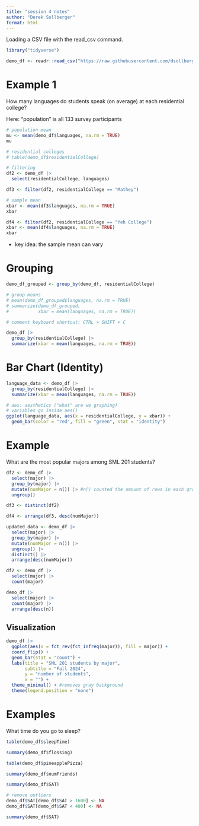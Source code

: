 ```yaml
---
title: "session 4 notes"
author: "Derek Sollberger"
format: html
---
```


Loading a CSV file with the read_csv command.

```r
library("tidyverse")

demo_df <- readr::read_csv("https://raw.githubusercontent.com/dsollberger/sml201slides/main/posts/04_categories/sml201survey.csv")
```

# Example 1

How many languages do students speak (on average) at each residential college?

Here: "population" is all 133 survey participants

```r
# population mean
mu <- mean(demo_df$languages, na.rm = TRUE)
mu

# residential colleges
# table(demo_df$residentialCollege)

# filtering
df2 <- demo_df |>
  select(residentialCollege, languages)

df3 <- filter(df2, residentialCollege == "Mathey")

# sample mean
xbar <- mean(df3$languages, na.rm = TRUE)
xbar

df4 <- filter(df2, residentialCollege == "Yeh College")
xbar <- mean(df4$languages, na.rm = TRUE)
xbar
```

* key idea: the sample mean can vary

# Grouping

```r
demo_df_grouped <- group_by(demo_df, residentialCollege)

# group means
# mean(demo_df_grouped$languages, na.rm = TRUE)
# summarize(demo_df_grouped,
#           xbar = mean(languages, na.rm = TRUE))

# comment keyboard shortcut: CTRL + SHIFT + C

demo_df |>
  group_by(residentialCollege) |>
  summarize(xbar = mean(languages, na.rm = TRUE))
```

# Bar Chart (Identity)

```r
language_data <- demo_df |>
  group_by(residentialCollege) |>
  summarize(xbar = mean(languages, na.rm = TRUE))

# aes: aesthetics ("what" are we graphing)
# variables go inside aes()
ggplot(language_data, aes(x = residentialCollege, y = xbar)) +
  geom_bar(color = "red", fill = "green", stat = "identity")
```

# Example

What are the most popular majors among SML 201 students?

```r
df2 <- demo_df |>
  select(major) |>
  group_by(major) |>
  mutate(numMajor = n()) |> #n() counted the amount of rows in each group
  ungroup()

df3 <- distinct(df2)

df4 <- arrange(df3, desc(numMajor))

```

```r
updated_data <- demo_df |>
  select(major) |>
  group_by(major) |>
  mutate(numMajor = n()) |>
  ungroup() |>
  distinct() |>
  arrange(desc(numMajor))
```

```r
df2 <- demo_df |>
  select(major) |>
  count(major)
```

```r
demo_df |>
  select(major) |>
  count(major) |>
  arrange(desc(n))
```

## Visualization

```r
demo_df |>
  ggplot(aes(x = fct_rev(fct_infreq(major)), fill = major)) +
  coord_flip() +
  geom_bar(stat = "count") +
  labs(title = "SML 201 students by major",
       subtitle = "Fall 2024",
       y = "number of students",
       x = "") +
  theme_minimal() + #removes gray background
  theme(legend.position = "none") 
```

# Examples

What time do you go to sleep?

```r
table(demo_df$sleepTime)
```

```r
summary(demo_df$flossing)
```

```r
table(demo_df$pineapplePizza)
```

```r
summary(demo_df$numFriends)
```

```r
summary(demo_df$SAT)

# remove outliers
demo_df$SAT[demo_df$SAT > 1600] <- NA
demo_df$SAT[demo_df$SAT < 400] <- NA

summary(demo_df$SAT)

```

